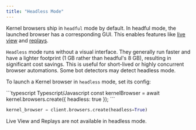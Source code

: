 ```yaml
---
title: "Headless Mode"
---
```


Kernel browsers ship in `headful` mode by default. In headful mode, the launched browser has a corresponding GUI. This enables features like [live view](/browsers/live-view) and [replays](/browsers/replays).

`Headless` mode runs without a visual interface. They generally run faster and have a lighter footprint (1 GB rather than headful's 8 GB), resulting in significant cost savings. This is useful for short-lived or highly concurrent browser automations.
Some bot detectors may detect headless mode.

To launch a Kernel browser in `headless` mode, set its config:

<CodeGroup>
```typescript Typescript/Javascript
const kernelBrowser = await kernel.browsers.create({
    headless: true
});
```

```python Python
kernel_browser = client.browsers.create(headless=True)
```
</CodeGroup>

<Info>
    Live View and Replays are not available in headless mode.
</Info>